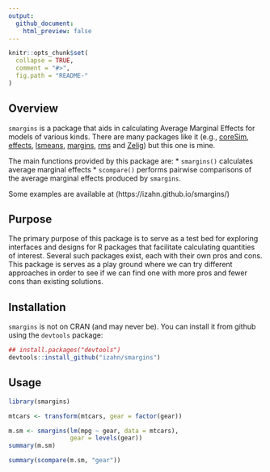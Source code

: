 ```yaml
---
output:
  github_document:
    html_preview: false
---
```


<!-- README.md is generated from README.Rmd. Please edit that file -->

```r
knitr::opts_chunk$set(
  collapse = TRUE,
  comment = "#>",
  fig.path = "README-"
)
```

## Overview

`smargins` is a package that aids in calculating Average Marginal
Effects for models of various kinds. There are many packages like it
(e.g., [coreSim](https://cran.r-project.org/web/packages/coreSim/),
[effects](https://cran.rstudio.com/web/packages/effects/),
[lsmeans](https://cran.rstudio.com/web/packages/lsmeans/),
[margins](https://cran.rstudio.com/web/packages/margins/),
[rms](https://cran.rstudio.com/web/packages/rms/) and
[Zelig](https://cran.rstudio.com/web/packages/Zelig/)) but this one is
mine.

The main functions provided by this package are:
* `smargins()` calculates average marginal effects
* `scompare()` performs pairwise comparisons of the average marginal effects produced by `smargins`.

Some examples are available at (https://izahn.github.io/smargins/)

## Purpose

The primary purpose of this package is to serve as a test bed for exploring interfaces and designs for R packages that facilitate calculating quantities of interest. Several such packages exist, each with their own pros and cons. This package is serves as a play ground where we can try different approaches in order to see if we can find one with more pros and fewer cons than existing solutions.

## Installation

`smargins` is not on CRAN (and may never be). You can install it from github using the `devtools` package:

```r
## install.packages("devtools")
devtools::install_github("izahn/smargins")
```

## Usage

```r
library(smargins)

mtcars <- transform(mtcars, gear = factor(gear))

m.sm <- smargins(lm(mpg ~ gear, data = mtcars),
                 gear = levels(gear))
summary(m.sm)

summary(scompare(m.sm, "gear"))

```

